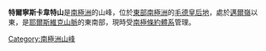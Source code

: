 {{coord|72|11|S|2|46|E|display=title}}

'''特爾寧斯卡韋特山'''是[[南極洲|南極洲]]的山峰，位於[[東部南極洲|東部南極洲]]的[[毛德皇后地|毛德皇后地]]，處於[[邁爾嶺|邁爾嶺]]以東，是[[耶爾斯維克山脈|耶爾斯維克山脈]]的東南部，現時受[[南極條約體系|南極條約體系]]管理。

{{Antarctica-geo-stub}}
[[Category:南極洲山峰|Category:南極洲山峰]]